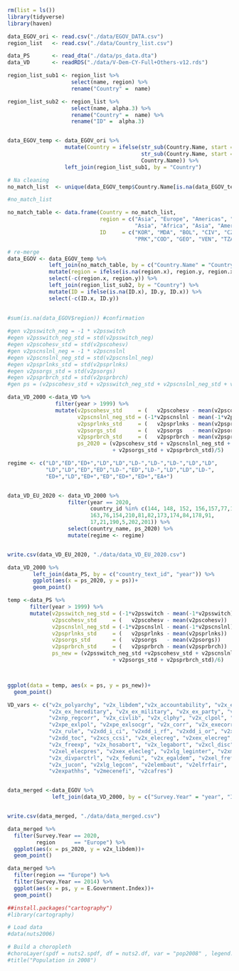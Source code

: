 ```r
rm(list = ls())
library(tidyverse)
library(haven)

```

```r
data_EGOV_ori <- read.csv("./data/EGOV_DATA.csv")
region_list   <- read.csv("./data/Country_list.csv")

data_PS       <- read_dta("./data/ps_data.dta")
data_VD       <- readRDS("./data/V-Dem-CY-Full+Others-v12.rds")

```


```r
region_list_sub1 <- region_list %>% 
                    select(name, region) %>% 
                    rename("Country" =  name)

region_list_sub2 <- region_list %>% 
                    select(name, alpha.3) %>% 
                    rename("Country" =  name) %>% 
                    rename("ID" =  alpha.3)


data_EGOV_temp <- data_EGOV_ori %>% 
                  mutate(Country = ifelse(str_sub(Country.Name, start = -1, end = -1) == " ", #delete the last white space
                                          str_sub(Country.Name, start =  1, end = -2),
                                          Country.Name)) %>% 
                  left_join(region_list_sub1, by = "Country")

# Na cleaning
no_match_list  <- unique(data_EGOV_temp$Country.Name[is.na(data_EGOV_temp$region)]) # countries with no match

#no_match_list

no_match_table <- data.frame(Country = no_match_list,
                             region = c("Asia", "Europe", "Americas", "Africa", "Europe",
                                        "Asia", "Africa", "Asia", "Americas", "Africa"),
                             ID     = c("KOR", "MDA", "BOL", "CIV", "CZE",
                                        "PRK","COD", "GEO", "VEN", "TZA"))

# re-merge
data_EGOV <- data_EGOV_temp %>% 
             left_join(no_match_table, by = c("Country.Name" = "Country")) %>% 
             mutate(region = ifelse(is.na(region.x), region.y, region.x)) %>%
             select(-c(region.x, region.y)) %>% 
             left_join(region_list_sub2, by = "Country") %>% 
             mutate(ID = ifelse(is.na(ID.x), ID.y, ID.x)) %>%
             select(-c(ID.x, ID.y))
             
          
#sum(is.na(data_EGOV$region)) #confirmation
```


```r
#gen v2psswitch_neg = -1 * v2psswitch
#egen v2psswitch_neg_std = std(v2psswitch_neg)
#egen v2pscohesv_std = std(v2pscohesv)
#gen v2pscnslnl_neg = -1 * v2pscnslnl
#egen v2pscnslnl_neg_std = std(v2pscnslnl_neg)
#egen v2psprlnks_std = std(v2psprlnks)
#egen v2psorgs_std = std(v2psorgs)
#egen v2psprbrch_std = std(v2psprbrch)
#gen ps = (v2pscohesv_std + v2psswitch_neg_std + v2pscnslnl_neg_std + v2psprlnks_std + v2psorgs_std + #v2psprbrch_std)/6 

data_VD_2000 <-data_VD %>% 
               filter(year > 1999) %>% 
               mutate(v2pscohesv_std     = (   v2pscohesv - mean(v2pscohesv))   /sd(   v2pscohesv),
                      v2pscnslnl_neg_std = (-1*v2pscnslnl - mean(-1*v2pscnslnl))/sd(-1*v2pscnslnl),
                      v2psprlnks_std     = (   v2psprlnks - mean(v2psprlnks))   /sd(   v2psprlnks),
                      v2psorgs_std       = (   v2psorgs   - mean(v2psorgs))     /sd(   v2psorgs  ),
                      v2psprbrch_std     = (   v2psprbrch - mean(v2psprbrch))   /sd(   v2psprbrch),
                      ps_2020 = (v2pscohesv_std + v2pscnslnl_neg_std + v2psprlnks_std 
                                 + v2psorgs_std + v2psprbrch_std)/5)

regime <- c("LD","ED","ED+","LD","LD","LD-","LD-","LD-","LD","LD",
            "LD","LD","ED","ED","LD-","ED","LD-","LD","LD","LD-",
            "ED+","LD","ED+","ED","ED+","ED+","EA+")


data_VD_EU_2020 <- data_VD_2000 %>% 
                   filter(year == 2020,
                          country_id %in% c(144, 148, 152, 156,157,77,158,161,164, 96,
                          163,76,154,210,81,82,173,174,84,178,91,
                          17,21,190,5,202,201)) %>% 
                   select(country_name, ps_2020) %>% 
                   mutate(regime <- regime)


write.csv(data_VD_EU_2020, "./data/data_VD_EU_2020.csv")

data_VD_2000 %>% 
        left_join(data_PS, by = c("country_text_id", "year")) %>% 
        ggplot(aes(x = ps_2020, y = ps))+
        geom_point()

```

```r
temp <-data_PS %>% 
       filter(year > 1999) %>% 
       mutate(v2psswitch_neg_std = (-1*v2psswitch - mean(-1*v2psswitch))/sd(-1*v2psswitch),
              v2pscohesv_std     = (   v2pscohesv - mean(v2pscohesv))   /sd( 　v2pscohesv),
              v2pscnslnl_neg_std = (-1*v2pscnslnl - mean(-1*v2pscnslnl))/sd(-1*v2pscnslnl),
              v2psprlnks_std     = (   v2psprlnks - mean(v2psprlnks))   /sd(   v2psprlnks),
              v2psorgs_std       = (   v2psorgs   - mean(v2psorgs))     /sd(   v2psorgs  ),
              v2psprbrch_std     = (   v2psprbrch - mean(v2psprbrch))   /sd(   v2psprbrch),
              ps_new = (v2psswitch_neg_std +v2pscohesv_std + v2pscnslnl_neg_std + v2psprlnks_std 
                                 + v2psorgs_std + v2psprbrch_std)/6)



ggplot(data = temp, aes(x = ps, y = ps_new))+
  geom_point()

```


```r

VD_vars <- c("v2x_polyarchy", "v2x_libdem","v2x_accountability", "v2x_ex_confidence", "v2x_ex_direlect",
             "v2x_ex_hereditary", "v2x_ex_military", "v2x_ex_party", "v2x_neopat", "v2xnp_client", "v2xnp_pres",
             "v2xnp_regcorr", "v2x_civlib", "v2x_clphy", "v2x_clpol", "v2x_clpriv", "v2xpe_exlecon", "v2xpe_exlgeo",
             "v2xpe_exlpol", "v2xpe_exlsocgr", "v2x_corr", "v2x_execorr", "v2x_pubcorr",
             "v2x_rule", "v2xdd_i_ci", "v2xdd_i_rf", "v2xdd_i_or", "v2xdd_i_pl", "v2xdd_cic",
             "v2xdd_toc", "v2xcs_ccsi", "v2x_elecreg", "v2xex_elecreg", "v2xlg_elecreg", "v2x_EDcomp_thick",
             "v2x_freexp", "v2x_hosabort", "v2x_legabort", "v2xcl_disc", "v2xcl_dmove", "v2xel_elecparl",
             "v2xel_elecpres", "v2xex_elecleg", "v2xlg_leginter", "v2xme_altinf", "v2xps_party",
             "v2x_divparctrl", "v2x_feduni", "v2x_egaldem", "v2xel_frefair", "v2xcl_rol", 
             "v2x_jucon", "v2xlg_legcon", "v2elembaut", "v2elfrfair",
             "v2expathhs", "v2mecenefi", "v2cafres")


data_merged <-data_EGOV %>% 
              left_join(data_VD_2000, by = c("Survey.Year" = "year", "ID" = "country_text_id"))


write.csv(data_merged, "./data/data_merged.csv")
```

```r
data_merged %>% 
  filter(Survey.Year == 2020,
         region      == "Europe") %>% 
  ggplot(aes(x = ps_2020, y = v2x_libdem))+
  geom_point()


```

```r
data_merged %>% 
  filter(region == "Europe") %>% 
  filter(Survey.Year == 2014) %>% 
  ggplot(aes(x = ps, y = E.Government.Index))+
  geom_point()

```


```r
##install.packages("cartography")
#library(cartography)

# Load data
#data(nuts2006)

# Build a choropleth
#choroLayer(spdf = nuts2.spdf, df = nuts2.df, var = "pop2008" , legend.pos = "right")
#title("Population in 2008")

```


